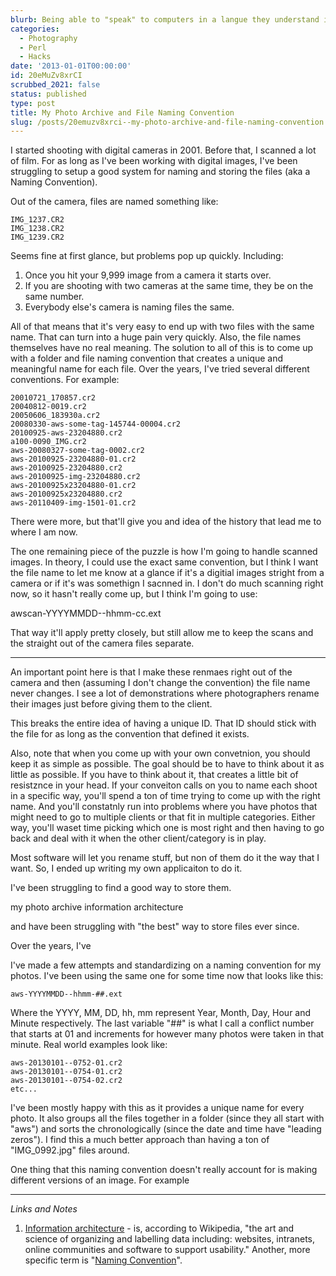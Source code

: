 ```yaml
---
blurb: Being able to "speak" to computers in a langue they understand is very handy.
categories:
  - Photography
  - Perl
  - Hacks
date: '2013-01-01T00:00:00'
id: 20eMuZv8xrCI
scrubbed_2021: false
status: published
type: post
title: My Photo Archive and File Naming Convention
slug: /posts/20emuzv8xrci--my-photo-archive-and-file-naming-convention
---
```


I started shooting with digital cameras in 2001. Before that, I scanned a lot of film. For as long as I've been working with digital images, I've been struggling to setup a good system for naming and storing the files (aka a Naming Convention). 

Out of the camera, files are named something like:

	IMG_1237.CR2
	IMG_1238.CR2
	IMG_1239.CR2

Seems fine at first glance, but problems pop up quickly. Including:

1. Once you hit your 9,999 image from a camera it starts over. 
2. If you are shooting with two cameras at the same time, they be on the same number. 
3. Everybody else's camera is naming files the same. 

All of that means that it's very easy to end up with two files with the same name. That can turn into a huge pain very quickly. Also, the file names themselves have no real meaning. The solution to all of this is to come up with a folder and file naming convention that creates a unique and meaningful name for each file. Over the years, I've tried several different conventions. For example:

	20010721_170857.cr2
	20040812-0019.cr2
	20050606_183930a.cr2
	20080330-aws-some-tag-145744-00004.cr2
	20100925-aws-23204880.cr2
	a100-0090_IMG.cr2
	aws-20080327-some-tag-0002.cr2
	aws-20100925-23204880-01.cr2
	aws-20100925-23204880.cr2
	aws-20100925-img-23204880.cr2
	aws-20100925x23204880-01.cr2
	aws-20100925x23204880.cr2
	aws-20110409-img-1501-01.cr2

There were more, but that'll give you and idea of the history that lead me to where I am now. 




The one remaining piece of the puzzle is how I'm going to handle scanned images. In theory, I could use the exact same convention, but I think I want the file name to let me know at a glance if it's a digitial images stright from a camera or if it's was somethign I sacnned in. I don't do much scanning right now, so it hasn't really come up, but I think I'm going to use:

awscan-YYYYMMDD--hhmm-cc.ext

That way it'll apply pretty closely, but still allow me to keep the scans and the straight out of the camera files separate. 



---

An important point here is that I make these renmaes right out of the camera and then (assuming I don't change the convention) the file name never changes. I see a lot of demonstrations where photographers rename their images just before giving them to the client. 

This breaks the entire idea of having a unique ID. That ID should stick with the file for as long as the convention that defined it exists. 

Also, note that when you come up with your own convetnion, you should keep it as simple as possible. The goal should be to have to think about it as little as possible. If you have to think about it, that creates a little bit of resistznce in your head. If your conveiton calls on you to name each shoot in a specific way, you'll spend a ton of time trying to come up with the right name. And you'll constatnly run into problems where you have photos that might need to go to multiple clients or that fit in multiple categories. Either way, you'll waset time picking which one is most right and then having to go back and deal with it when the other client/category is in play. 














Most software will let you rename stuff, but non of them do it the way that I want. So, I ended up writing my own applicaiton to do it. 











I've been struggling to find a good way to store them. 


my photo archive information architecture






 and have been struggling with "the best" way to store files ever since. 




Over the years, I've 

I've made a few attempts and standardizing on a naming convention for my photos. I've been using the same one for some time now that looks like this:

	aws-YYYYMMDD--hhmm-##.ext

Where the YYYY, MM, DD, hh, mm represent Year, Month, Day, Hour and Minute respectively. The last variable "##" is what I call a conflict number that starts at 01 and increments for however many photos were taken in that minute. Real world examples look like:

	aws-20130101--0752-01.cr2
	aws-20130101--0754-01.cr2
	aws-20130101--0754-02.cr2
	etc...

I've been mostly happy with this as it provides a unique name for every photo. It also groups all the files together in a folder (since they all start with "aws") and sorts the chronologically (since the date and time have "leading zeros"). I find this a much better approach than having a ton of "IMG_0992.jpg" files around. 

One thing that this naming convention doesn't really account for is making different versions of an image. For example


---

_Links and Notes_

1. [Information architecture](http://en.wikipedia.org/wiki/Information_architecture) - is, according to Wikipedia, "the art and science of organizing and labelling data including: websites, intranets, online communities and software to support usability." Another, more specific term is "[Naming Convention](http://en.wikipedia.org/wiki/Naming_convention)".
